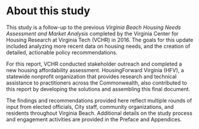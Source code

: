 # About this study {.unnumbered}

This study is a follow-up to the previous *Virginia Beach Housing Needs Assessment and Market Analysis* completed by the Virginia Center for Housing Research at Virginia Tech (VCHR) in 2016. The goals for this update included analyzing more recent data on housing needs, and the creation of detailed, actionable policy recommendations.

For this report, VCHR conducted stakeholder outreach and completed a new housing affordability assessment. HousingForward Virginia (HFV), a statewide nonprofit organization that provides research and technical assistance to practitioners across the Commonwealth, also contributed to this report by developing the solutions and assembling this final document.

The findings and recommendations provided here reflect multiple rounds of input from elected officials, City staff, community organizations, and residents throughout Virginia Beach. Additional details on the study process and engagement activities are provided in the Preface and Appendices.
